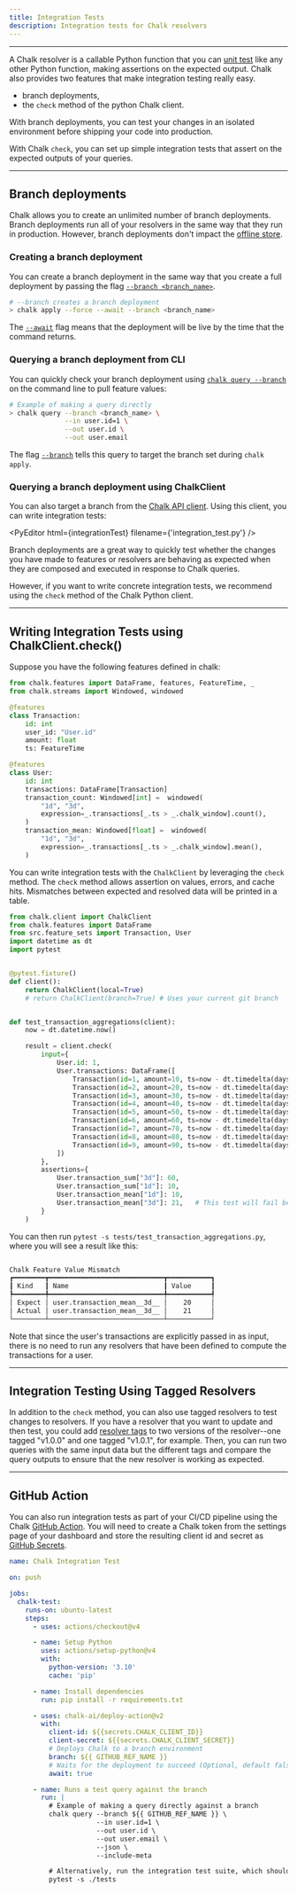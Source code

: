 ```yaml
---
title: Integration Tests
description: Integration tests for Chalk resolvers
---
```



---

A Chalk resolver is a callable Python function that you can [unit test](/docs/unit-tests) like any other Python function,
making assertions on the expected output. Chalk also provides two features that make integration testing really easy.

- branch deployments,
- the `check` method of the python Chalk client.

With branch deployments, you can test your changes in an isolated environment before
shipping your code into production.

With Chalk `check`, you can set up simple integration tests that assert on the expected outputs of your queries.

---

## Branch deployments

Chalk allows you to create an unlimited number of branch deployments.
Branch deployments run all of your resolvers in the same way
that they run in production. However, branch deployments don't impact
the [offline store](/docs/query-offline).

### Creating a branch deployment

You can create a branch deployment in the same
way that you create a full deployment by passing
the flag [`--branch <branch_name>`](/cli/apply).

```bash
# --branch creates a branch deployment
> chalk apply --force --await --branch <branch_name>
```

The [`--await`](/cli/apply#await) flag means that the deployment will
be live by the time that the command returns.

### Querying a branch deployment from CLI

You can quickly check your branch deployment using
[`chalk query --branch`](/cli/query) on the command line to
pull feature values:

```bash
# Example of making a query directly
> chalk query --branch <branch_name> \
              --in user.id=1 \
              --out user.id \
              --out user.email
```

The flag [`--branch`](/cli/query) tells this query to target the branch set during `chalk apply`.

### Querying a branch deployment using ChalkClient

You can also target a branch from the
[Chalk API client](/docs/query-basics).
Using this client, you can write integration tests:

<PyEditor html={integrationTest} filename={'integration_test.py'} />

Branch deployments are a great way to quickly test whether the changes you have made to features
or resolvers are behaving as expected when they are composed and executed in response to Chalk
queries.

However, if you want to write concrete integration tests, we recommend using the `check` method of
the Chalk Python client.

---

## Writing Integration Tests using ChalkClient.check()

Suppose you have the following features defined in chalk:

```python
from chalk.features import DataFrame, features, FeatureTime, _
from chalk.streams import Windowed, windowed

@features
class Transaction:
    id: int
    user_id: "User.id"
    amount: float
    ts: FeatureTime

@features
class User:
    id: int
    transactions: DataFrame[Transaction]
    transaction_count: Windowed[int] =  windowed(
        "1d", "3d",
        expression=_.transactions[_.ts > _.chalk_window].count(),
    )
    transaction_mean: Windowed[float] =  windowed(
        "1d", "3d",
        expression=_.transactions[_.ts > _.chalk_window].mean(),
    )
```

You can write integration tests with the `ChalkClient` by leveraging the `check` method. The `check` method allows assertion on values, errors, and cache hits. Mismatches between expected
and resolved data will be printed in a table.

```python
from chalk.client import ChalkClient
from chalk.features import DataFrame
from src.feature_sets import Transaction, User
import datetime as dt
import pytest


@pytest.fixture()
def client():
    return ChalkClient(local=True)
    # return ChalkClient(branch=True) # Uses your current git branch


def test_transaction_aggregations(client):
    now = dt.datetime.now()

    result = client.check(
        input={
            User.id: 1,
            User.transactions: DataFrame([
                Transaction(id=1, amount=10, ts=now - dt.timedelta(days=1)),
                Transaction(id=2, amount=20, ts=now - dt.timedelta(days=2)),
                Transaction(id=3, amount=30, ts=now - dt.timedelta(days=3)),
                Transaction(id=4, amount=40, ts=now - dt.timedelta(days=4)),
                Transaction(id=5, amount=50, ts=now - dt.timedelta(days=5)),
                Transaction(id=6, amount=60, ts=now - dt.timedelta(days=6)),
                Transaction(id=7, amount=70, ts=now - dt.timedelta(days=7)),
                Transaction(id=8, amount=80, ts=now - dt.timedelta(days=8)),
                Transaction(id=9, amount=90, ts=now - dt.timedelta(days=9)),
            ])
        },
        assertions={
            User.transaction_sum["3d"]: 60,
            User.transaction_sum["1d"]: 10,
            User.transaction_mean["1d"]: 10,
            User.transaction_mean["3d"]: 21,   # This test will fail because this value is incorrect!
        }
    )
```

You can then run `pytest -s tests/test_transaction_aggregations.py`, where you will see a result like this:

```bash

Chalk Feature Value Mismatch
┏━━━━━━━━┳━━━━━━━━━━━━━━━━━━━━━━━━━━━━━┳━━━━━━━━━━━┓
┃ Kind   ┃ Name                        ┃ Value     ┃
┡━━━━━━━━╇━━━━━━━━━━━━━━━━━━━━━━━━━━━━━╇━━━━━━━━━━━┩
│ Expect │ user.transaction_mean__3d__ │    20     │
│ Actual │ user.transaction_mean__3d__ │    21     │
└────────┴─────────────────────────────┴───────────┘
```

Note that since the user's transactions are explicitly passed in as input, there is no need to run any resolvers
that have been defined to compute the transactions for a user.

---

## Integration Testing Using Tagged Resolvers

In addition to the `check` method, you can also use tagged resolvers to test changes to resolvers.
If you have a resolver that you want to update and then test, you could add [resolver tags](/docs/resolver-tags)
to two versions of the resolver--one tagged "v1.0.0" and one tagged "v1.0.1", for example. Then, you
can run two queries with the same input data but the different tags and compare the query outputs
to ensure that the new resolver is working as expected.

---

## GitHub Action

You can also run integration tests as part of your CI/CD pipeline using the Chalk
[GitHub Action](https://github.com/chalk-ai/cli-action).
You will need to create a Chalk token from the settings
page of your dashboard and store the resulting client
id and secret as
[GitHub Secrets](https://docs.github.com/en/actions/security-guides/encrypted-secrets#creating-encrypted-secrets-for-a-repository).

```yaml
name: Chalk Integration Test

on: push

jobs:
  chalk-test:
    runs-on: ubuntu-latest
    steps:
      - uses: actions/checkout@v4

      - name: Setup Python
        uses: actions/setup-python@v4
        with:
          python-version: '3.10'
          cache: 'pip'

      - name: Install dependencies
        run: pip install -r requirements.txt

      - uses: chalk-ai/deploy-action@v2
        with:
          client-id: ${{secrets.CHALK_CLIENT_ID}}
          client-secret: ${{secrets.CHALK_CLIENT_SECRET}}
          # Deploys Chalk to a branch environment
          branch: ${{ GITHUB_REF_NAME }}
          # Waits for the deployment to succeed (Optional, default false)
          await: true

      - name: Runs a test query against the branch
        run: |
          # Example of making a query directly against a branch
          chalk query --branch ${{ GITHUB_REF_NAME }} \
                      --in user.id=1 \
                      --out user.id \
                      --out user.email \
                      --json \
                      --include-meta

          # Alternatively, run the integration test suite, which should make queries with the branch parameter.
          pytest -s ./tests
```
